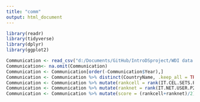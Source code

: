 ```yaml
---
title: "comm"
output: html_document
---
```

```r
library(readr)
library(tidyverse)
library(dplyr)
library(ggplot2)
```

```r
Communication <- read_csv("d:/Documents/GitHub/IntroDSproject/WDI data split/Communication.csv")
Communication<- na.omit(Communication)
Communication <- Communication[order(-Communication$Year),]
Communication <- Communication %>% distinct(CountryName, .keep_all = TRUE)
Communication <- Communication %>% mutate(rankcell = rank(IT.CEL.SETS.P2)) 
Communication <- Communication %>% mutate(ranknet = rank(IT.NET.USER.P2))
Communication <- Communication %>% mutate(score = (rankcell+ranknet)/2)
                                          
```


